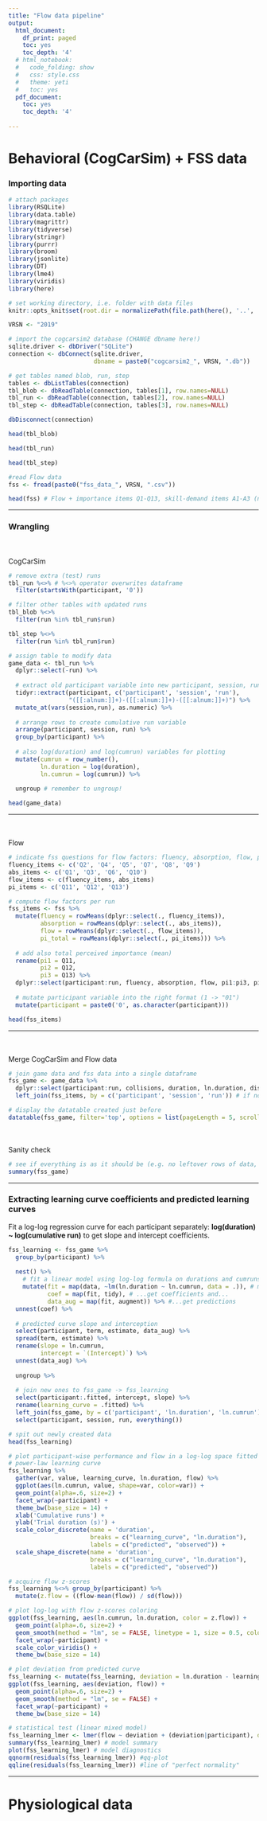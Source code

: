 ```yaml
---
title: "Flow data pipeline"
output: 
  html_document:
    df_print: paged
    toc: yes
    toc_depth: '4'
  # html_notebook:
  #   code_folding: show
  #   css: style.css
  #   theme: yeti
  #   toc: yes
  pdf_document:
    toc: yes
    toc_depth: '4'
    
---
```

# Behavioral (CogCarSim) + FSS data

### Importing data
```r
# attach packages
library(RSQLite)
library(data.table)
library(magrittr)
library(tidyverse)
library(stringr)
library(purrr)
library(broom)
library(jsonlite)
library(DT)
library(lme4)
library(viridis)
library(here)

# set working directory, i.e. folder with data files
knitr::opts_knit$set(root.dir = normalizePath(file.path(here(), '..', 'data')))

VRSN <- "2019"
```

```r
# import the cogcarsim2 database (CHANGE dbname here!)
sqlite.driver <- dbDriver("SQLite")
connection <- dbConnect(sqlite.driver,
                        dbname = paste0("cogcarsim2_", VRSN, ".db"))

# get tables named blob, run, step
tables <- dbListTables(connection)
tbl_blob <- dbReadTable(connection, tables[1], row.names=NULL)
tbl_run <- dbReadTable(connection, tables[2], row.names=NULL)
tbl_step <- dbReadTable(connection, tables[3], row.names=NULL)

dbDisconnect(connection)

```

```r
head(tbl_blob)
```

```r
head(tbl_run)
```

```r
head(tbl_step)
```

```r
#read Flow data
fss <- fread(paste0("fss_data_", VRSN, ".csv"))

head(fss) # Flow + importance items Q1-Q13, skill-demand items A1-A3 (not used here)
```

***

### Wrangling

<br>
<br>
CogCarSim

```r
# remove extra (test) runs
tbl_run %<>% # %<>% operator overwrites dataframe
  filter(startsWith(participant, '0'))

# filter other tables with updated runs
tbl_blob %<>%
  filter(run %in% tbl_run$run)

tbl_step %<>%
  filter(run %in% tbl_run$run)

# assign table to modify data
game_data <- tbl_run %>%
  dplyr::select(-run) %>%
  
  # extract old participant variable into new participant, session, run variables
  tidyr::extract(participant, c('participant', 'session', 'run'),
                 "([[:alnum:]]+)-([[:alnum:]]+)-([[:alnum:]]+)") %>%
  mutate_at(vars(session,run), as.numeric) %>%
  
  # arrange rows to create cumulative run variable
  arrange(participant, session, run) %>%
  group_by(participant) %>%
  
  # also log(duration) and log(cumrun) variables for plotting
  mutate(cumrun = row_number(),
         ln.duration = log(duration),
         ln.cumrun = log(cumrun)) %>% 
  
  ungroup # remember to ungroup!

```

```r
head(game_data)
```
***
<br>
<br>
Flow

```r
# indicate fss questions for flow factors: fluency, absorption, flow, perceived importance
fluency_items <- c('Q2', 'Q4', 'Q5', 'Q7', 'Q8', 'Q9')
abs_items <- c('Q1', 'Q3', 'Q6', 'Q10')
flow_items <- c(fluency_items, abs_items)
pi_items <- c('Q11', 'Q12', 'Q13')

# compute flow factors per run
fss_items <- fss %>%
  mutate(fluency = rowMeans(dplyr::select(., fluency_items)),
         absorption = rowMeans(dplyr::select(., abs_items)),
         flow = rowMeans(dplyr::select(., flow_items)),
         pi_total = rowMeans(dplyr::select(., pi_items))) %>%
  
  # add also total perceived importance (mean)
  rename(pi1 = Q11,
         pi2 = Q12,
         pi3 = Q13) %>%
  dplyr::select(participant:run, fluency, absorption, flow, pi1:pi3, pi_total) %>%
  
  # mutate participant variable into the right format (1 -> "01")
  mutate(participant = paste0('0', as.character(participant)))

```

```r
head(fss_items)
```
***
<br>
<br>
Merge CogCarSim and Flow data

```r
# join game data and fss data into a single dataframe
fss_game <- game_data %>%
  dplyr::select(participant:run, collisions, duration, ln.duration, distance, cumrun, ln.cumrun) %>%
  left_join(fss_items, by = c('participant', 'session', 'run')) # if no vars given, use the ones with identical names
```

```r
# display the datatable created just before
datatable(fss_game, filter='top', options = list(pageLength = 5, scrollX=T) )
```

<br>
<br>
Sanity check  
```r
# see if everything is as it should be (e.g. no leftover rows of data, sane amount of sessions etc.)
summary(fss_game)
```
***
### Extracting learning curve coefficients and predicted learning curves
Fit a log-log regression curve for each participant separately: **log(duration) ~ log(cumulative run)** to get slope and intercept coefficients.  
```r
fss_learning <- fss_game %>%
  group_by(participant) %>%
    
  nest() %>% 
    # fit a linear model using log-log formula on durations and cumruns per participant
    mutate(fit = map(data, ~lm(ln.duration ~ ln.cumrun, data = .)), # make models and...
           coef = map(fit, tidy), # ...get coefficients and...
           data_aug = map(fit, augment)) %>% #...get predictions
  unnest(coef) %>%
  
  # predicted curve slope and interception
  select(participant, term, estimate, data_aug) %>%
  spread(term, estimate) %>%
  rename(slope = ln.cumrun,
         intercept = `(Intercept)`) %>%
  unnest(data_aug) %>%
  
  ungroup %>%
  
  # join new ones to fss_game -> fss_learning
  select(participant:.fitted, intercept, slope) %>%
  rename(learning_curve = .fitted) %>%
  left_join(fss_game, by = c('participant', 'ln.duration', 'ln.cumrun')) %>%
  select(participant, session, run, everything()) 

```

```r
# spit out newly created data
head(fss_learning)
```

```r
# plot participant-wise performance and flow in a log-log space fitted with 
# power-law learning curve
fss_learning %>%
  gather(var, value, learning_curve, ln.duration, flow) %>%
  ggplot(aes(ln.cumrun, value, shape=var, color=var)) + 
  geom_point(alpha=.6, size=2) +
  facet_wrap(~participant) +
  theme_bw(base_size = 14) +
  xlab('Cumulative runs') +
  ylab('Trial duration (s)') +
  scale_color_discrete(name = 'duration',
                       breaks = c("learning_curve", "ln.duration"),
                       labels = c("predicted", "observed")) +
  scale_shape_discrete(name = 'duration',
                       breaks = c("learning_curve", "ln.duration"),
                       labels = c("predicted", "observed")) 

# acquire flow z-scores
fss_learning %<>% group_by(participant) %>% 
  mutate(z.flow = ((flow-mean(flow)) / sd(flow)))

# plot log-log with flow z-scores coloring
ggplot(fss_learning, aes(ln.cumrun, ln.duration, color = z.flow)) +
  geom_point(alpha=.6, size=2) +
  geom_smooth(method = "lm", se = FALSE, linetype = 1, size = 0.5, color="black") +
  facet_wrap(~participant) +
  scale_color_viridis() +
  theme_bw(base_size = 14)

# plot deviation from predicted curve
fss_learning <- mutate(fss_learning, deviation = ln.duration - learning_curve)
ggplot(fss_learning, aes(deviation, flow)) +
  geom_point(alpha=.6, size=2) +
  geom_smooth(method = "lm", se = FALSE) + 
  facet_wrap(~participant) +
  theme_bw(base_size = 14)

# statistical test (linear mixed model)
fss_learning_lmer <- lmer(flow ~ deviation + (deviation|participant), data=fss_learning)
summary(fss_learning_lmer) # model summary
plot(fss_learning_lmer) # model diagnostics
qqnorm(residuals(fss_learning_lmer)) #qq-plot
qqline(residuals(fss_learning_lmer)) #line of "perfect normality"

```
***

# Physiological data

<!-- ### Importing EDA raw data -->
<!-- ```{r} -->
<!-- files <- list.files('eda', pattern="0[[:alnum:]]+-[[:alnum:]]+-[[:alnum:]]+.json", recursive=TRUE, full.names=T) -->
<!-- files -->
<!-- ``` -->
<!-- <br> -->
<!-- <br> -->
<!-- Reading json files and merging to one dataframe:   -->
<!-- ```{r} -->
<!-- read_eda <- function(file) { -->
<!--   dataset <- jsonlite::stream_in(file(file)) # look for a faster way to do this! -->
<!--     data_ts_eda <- dataset[, grep("ts[.]|E[.]", colnames(dataset))] %>% -->
<!--       t() %>% -->
<!--       as.data.frame() -->

<!--     eda <- data_ts_eda[!is.na(data_ts_eda$`2`),2] # EDA signal -->
<!--     ts <- data_ts_eda[!is.na(data_ts_eda$`1`),1] # timestamps -->
<!--     ts_eda <- data.frame(ts, eda) -->
<!--     ts_eda -->
<!-- } -->

<!-- eda_list <- sapply(files[1:5], read_eda, simplify = F, USE.NAMES = T) # apply function to files 1-5 -->

<!-- eda_data <- do.call(rbind, eda_list) %>%  -->
<!--   rownames_to_column() %>% -->
<!--   group_by(rowname) %>% -->
<!--   mutate(row = str_split(rowname, '/|\\.')[[1]][2]) %>%  -->
<!--   ungroup %>%  -->
<!--   tidyr::extract(row, c('participant', 'session', 'run'), -->
<!--                  "([[:alnum:]]+)-([[:alnum:]]+)-([[:alnum:]]+)") %>% -->
<!--   dplyr::select(-rowname) %>% -->
<!--   arrange(participant, session, ts) %>% -->
<!--   mutate(eda = 1000/eda) #convert to conductance -->

<!-- ``` -->

<!-- ```{r}  -->
<!-- head(eda_data) -->
<!-- ``` -->

<!-- ```{r fig.width=10, fig.height=6} -->
<!-- #plot signal -->
<!-- eda_data %>% -->
<!--   filter(participant == '01', session == '1', run == '1') %>% -->
<!--   ggplot(aes(ts, eda)) + geom_line() + -->
<!--   theme_bw() -->

<!-- ``` -->
<!-- *** -->

<!-- <br> -->
<!-- <br> -->
<!-- Writing text files to be read in [Ledalab](http://www.ledalab.de/documentation.htm#batchmode) (here, one file per session): -->
<!-- ```{r} -->
<!-- write.tables  = function(DF) { -->
<!--   write.table(DF[,1:2],paste0("eda/txt/eda_",unique(DF$participant),"-",unique(DF$session),".txt"), sep=",", row.names = F, col.names = F) -->
<!--   return(DF) -->
<!-- } -->

<!-- eda_data %>%  -->
<!--   group_by(participant, session) %>%  -->
<!--   do(write.tables(.)) -->


<!-- ``` -->
<!-- *** -->
<!-- <br> -->
<!-- In Ledalab, downsample to 16 Hz, *check the signal*, and detect SCRs:   -->
<!-- **Ledalab(path, 'open','leda','analyze','CDA','optimize',2,'export_scrlist',[.0001 2],'overview',1)**   -->
<!-- <br> -->

<!-- <style> -->
<!-- div.blue { background-color:#e6f0ff; border-radius: 5px; padding: 20px;} -->
<!-- </style> -->
<!-- <div class = "blue"> -->
<!-- ### Note: Syncing -->

<!-- Game data and physiological data were gathered with different computers and have mismatching timestamps. We use eye-tracker videos to determine the time at which each game trial started, and extract timestamps from eye-tracker logs to sync the data.   -->

<!-- Searching for frames in pupil:   -->

<!-- 1. Go to file: Home → pupil →  pupil_src → player   -->
<!-- 2. right click inside folder → “open in terminal”   -->
<!-- 3. terminal opens, type “python3 main.py” (enter)   -->
<!-- 4. grey Pupil player window opens → drag folder into window (e.g. 000)   -->
<!-- 5. pause when “Press any button to start” text disappears    -->
<!--     + when paused, you can move between frames with left/right arrow keys   -->
<!--     + target frame is the first one where the text is not visible   -->
<!--     + frame is the number next to the play/pause button   -->
<!-- 6. write down run (e.g. 01-1-1), frame number and pupil file to excel sheet:   -->

<!-- <center> -->
<!-- ![](sheet.png)   -->
<!-- </center> -->

<!-- <br> -->
<!-- With this file, pupil unix timestamps can be read for each trial from **world_timestamps_unix.npy** files (using a python script). These timestamps match EDA timestamps and can be used to determine the start of each trial.   -->

<!-- </div> -->

<!-- ```{r} -->
<!-- sessionInfo() -->
<!-- ``` -->

